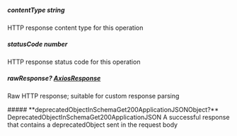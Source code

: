 
##### **contentType** string
HTTP response content type for this operation

##### **statusCode** number
HTTP response status code for this operation

##### **rawResponse?** [AxiosResponse](https://axios-http.com/docs/res_schema)
Raw HTTP response; suitable for custom response parsing

<Collapsible>
    ##### **deprecatedObjectInSchemaGet200ApplicationJSONObject?** DeprecatedObjectInSchemaGet200ApplicationJSON
    A successful response that contains a deprecatedObject sent in the request body
    <Collapsible.Break/>
    <DeprecatedObjectInSchemaGet200ApplicationJSON/>
</Collapsible>

